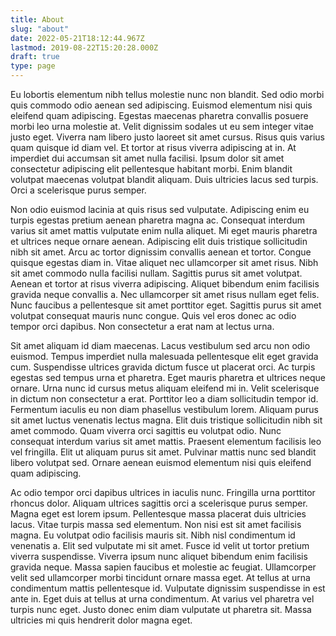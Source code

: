 ```yaml
---
title: About
slug: "about"
date: 2022-05-21T18:12:44.967Z
lastmod: 2019-08-22T15:20:28.000Z
draft: true
type: page
---
```


Eu lobortis elementum nibh tellus molestie nunc non blandit. Sed odio morbi quis commodo odio aenean sed adipiscing. Euismod elementum nisi quis eleifend quam adipiscing. Egestas maecenas pharetra convallis posuere morbi leo urna molestie at. Velit dignissim sodales ut eu sem integer vitae justo eget. Viverra nam libero justo laoreet sit amet cursus. Risus quis varius quam quisque id diam vel. Et tortor at risus viverra adipiscing at in. At imperdiet dui accumsan sit amet nulla facilisi. Ipsum dolor sit amet consectetur adipiscing elit pellentesque habitant morbi. Enim blandit volutpat maecenas volutpat blandit aliquam. Duis ultricies lacus sed turpis. Orci a scelerisque purus semper.

Non odio euismod lacinia at quis risus sed vulputate. Adipiscing enim eu turpis egestas pretium aenean pharetra magna ac. Consequat interdum varius sit amet mattis vulputate enim nulla aliquet. Mi eget mauris pharetra et ultrices neque ornare aenean. Adipiscing elit duis tristique sollicitudin nibh sit amet. Arcu ac tortor dignissim convallis aenean et tortor. Congue quisque egestas diam in. Vitae aliquet nec ullamcorper sit amet risus. Nibh sit amet commodo nulla facilisi nullam. Sagittis purus sit amet volutpat. Aenean et tortor at risus viverra adipiscing. Aliquet bibendum enim facilisis gravida neque convallis a. Nec ullamcorper sit amet risus nullam eget felis. Nunc faucibus a pellentesque sit amet porttitor eget. Sagittis purus sit amet volutpat consequat mauris nunc congue. Quis vel eros donec ac odio tempor orci dapibus. Non consectetur a erat nam at lectus urna.

Sit amet aliquam id diam maecenas. Lacus vestibulum sed arcu non odio euismod. Tempus imperdiet nulla malesuada pellentesque elit eget gravida cum. Suspendisse ultrices gravida dictum fusce ut placerat orci. Ac turpis egestas sed tempus urna et pharetra. Eget mauris pharetra et ultrices neque ornare. Urna nunc id cursus metus aliquam eleifend mi in. Velit scelerisque in dictum non consectetur a erat. Porttitor leo a diam sollicitudin tempor id. Fermentum iaculis eu non diam phasellus vestibulum lorem. Aliquam purus sit amet luctus venenatis lectus magna. Elit duis tristique sollicitudin nibh sit amet commodo. Quam viverra orci sagittis eu volutpat odio. Nunc consequat interdum varius sit amet mattis. Praesent elementum facilisis leo vel fringilla. Elit ut aliquam purus sit amet. Pulvinar mattis nunc sed blandit libero volutpat sed. Ornare aenean euismod elementum nisi quis eleifend quam adipiscing.

Ac odio tempor orci dapibus ultrices in iaculis nunc. Fringilla urna porttitor rhoncus dolor. Aliquam ultrices sagittis orci a scelerisque purus semper. Magna eget est lorem ipsum. Pellentesque massa placerat duis ultricies lacus. Vitae turpis massa sed elementum. Non nisi est sit amet facilisis magna. Eu volutpat odio facilisis mauris sit. Nibh nisl condimentum id venenatis a. Elit sed vulputate mi sit amet. Fusce id velit ut tortor pretium viverra suspendisse. Viverra ipsum nunc aliquet bibendum enim facilisis gravida neque. Massa sapien faucibus et molestie ac feugiat. Ullamcorper velit sed ullamcorper morbi tincidunt ornare massa eget. At tellus at urna condimentum mattis pellentesque id. Vulputate dignissim suspendisse in est ante in. Eget duis at tellus at urna condimentum. At varius vel pharetra vel turpis nunc eget. Justo donec enim diam vulputate ut pharetra sit. Massa ultricies mi quis hendrerit dolor magna eget.
